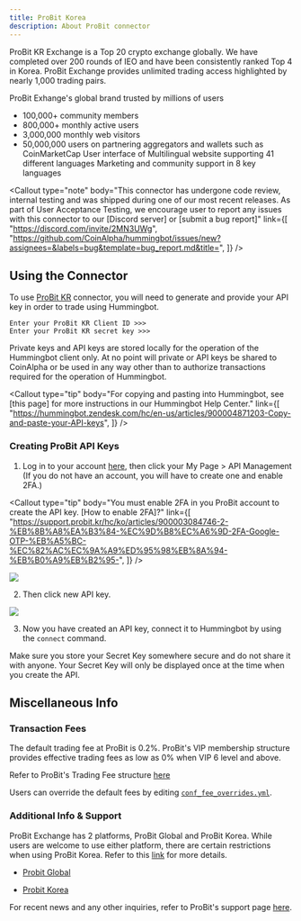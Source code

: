 ```yaml
---
title: ProBit Korea
description: About ProBit connector
---
```



ProBit KR Exchange is a Top 20 crypto exchange globally. We have completed over 200 rounds of IEO and have been consistently ranked Top 4 in Korea. ProBit Exchange provides unlimited trading access highlighted by nearly 1,000 trading pairs.

ProBit Exhange's global brand trusted by millions of users

- 100,000+ community members
- 800,000+ monthly active users
- 3,000,000 monthly web visitors
- 50,000,000 users on partnering aggregators and wallets such as CoinMarketCap
  User interface of Multilingual website supporting 41 different languages
  Marketing and community support in 8 key languages

<Callout
  type="note"
  body="This connector has undergone code review, internal testing and was shipped during one of our most recent releases. As part of User Acceptance Testing, we encourage user to report any issues with this connector to our [Discord server] or [submit a bug report]"
  link={[
    "https://discord.com/invite/2MN3UWg",
    "https://github.com/CoinAlpha/hummingbot/issues/new?assignees=&labels=bug&template=bug_report.md&title=",
  ]}
/>

## Using the Connector

To use [ProBit KR](https://www.probit.kr) connector, you will need to generate and provide your API key in order to trade using Hummingbot.

```
Enter your ProBit KR Client ID >>>
Enter your ProBit KR secret key >>>
```

Private keys and API keys are stored locally for the operation of the Hummingbot client only. At no point will private or API keys be shared to CoinAlpha or be used in any way other than to authorize transactions required for the operation of Hummingbot.

<Callout
  type="tip"
  body="For copying and pasting into Hummingbot, see [this page] for more instructions in our Hummingbot Help Center."
  link={[
    "https://hummingbot.zendesk.com/hc/en-us/articles/900004871203-Copy-and-paste-your-API-keys",
  ]}
/>

### Creating ProBit API Keys

1. Log in to your account [here](https://www.probit.kr/login), then click your My Page > API Management (If you do not have an account, you will have to create one and enable 2FA.)

<Callout
  type="tip"
  body="You must enable 2FA in you ProBit account to create the API key. [How to enable 2FA]?"
  link={[
    "https://support.probit.kr/hc/ko/articles/900003084746-2-%EB%8B%A8%EA%B3%84-%EC%9D%B8%EC%A6%9D-2FA-Google-OTP-%EB%A5%BC-%EC%82%AC%EC%9A%A9%ED%95%98%EB%8A%94-%EB%B0%A9%EB%B2%95-",
  ]}
/>

![](/img/probit-korea-account.JPG)

2. Then click new API key.

![](/img/probit-korea-api.JPG)

<Callout
  type="note"
  body="To use ProBit Korea, you will need to complete the Korea KYC verification process. Generally this requires you to be a Korean resident"
/>

3. Now you have created an API key, connect it to Hummingbot by using the `connect` command.

Make sure you store your Secret Key somewhere secure and do not share it with anyone. Your Secret Key will only be displayed once at the time when you create the API.

<Callout
  type="warning"
  body="If you lose your Secret Key, you can delete the API and create a new one. However, it will be impossible to reuse the same API."
/>

## Miscellaneous Info

### Transaction Fees

The default trading fee at ProBit is 0.2%. ProBit's VIP membership structure provides effective trading fees as low as 0% when VIP 6 level and above.

Refer to ProBit's Trading Fee structure [here](https://support.probit.kr/hc/ko/articles/900002984483)

Users can override the default fees by editing [`conf_fee_overrides.yml`](https://docs.hummingbot.io/operation/adv-command-ref/#fee-override).

### Additional Info & Support

ProBit Exchange has 2 platforms, ProBit Global and ProBit Korea. While users are welcome to use either platform, there are certain restrictions when using ProBit Korea. Refer to this [link](https://support.probit.kr/hc/ko/articles/900002984543) for more details.

- [Probit Global](https://www.probit.com)

- [Probit Korea](https://www.probit.kr)

For recent news and any other inquiries, refer to ProBit's support page [here](https://support.probit.kr/hc/ko/categories/900000200306).
